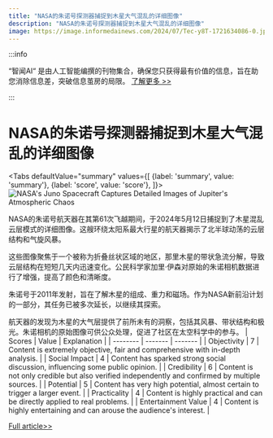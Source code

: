 ```yaml
---
title: "NASA的朱诺号探测器捕捉到木星大气混乱的详细图像"
description: "NASA的朱诺号探测器捕捉到木星大气混乱的详细图像"
image: https://image.informedainews.com/2024/07/Tec-y8T-1721634086-0.jpg
---
```



:::info

“智闻AI“ 是由人工智能编撰的刊物集合，确保您只获得最有价值的信息，旨在助您消除信息差，突破信息茧房的局限。  [了解更多 >>](/)

:::

# NASA的朱诺号探测器捕捉到木星大气混乱的详细图像


<Tabs
	defaultValue="summary"
	values={[
	{label: 'summary', value: 'summary'},
	{label: 'score', value: 'score'},
]}>
<TabItem value="summary">
<img
  src="https://image.informedainews.com/2024/07/Tec-y8T-1721634086-0.jpg"
  alt="NASA's Juno Spacecraft Captures Detailed Images of Jupiter's Atmospheric Chaos"
/>



NASA的朱诺号航天器在其第61次飞越期间，于2024年5月12日捕捉到了木星混乱云层模式的详细图像。这艘环绕太阳系最大行星的航天器揭示了北半球动荡的云层结构和气旋风暴。

这些图像聚焦于一个被称为折叠丝状区域的地区，那里木星的带状急流分解，导致云层结构在短短几天内迅速变化。公民科学家加里·伊森对原始的朱诺相机数据进行了增强，提高了颜色和清晰度。

朱诺号于2011年发射，旨在了解木星的组成、重力和磁场。作为NASA新前沿计划的一部分，其任务已被多次延长，以继续其探索。

航天器的发现为木星的大气层提供了前所未有的洞察，包括其风暴、带状结构和极光。朱诺相机的原始图像可供公众处理，促进了社区在太空科学中的参与。
</TabItem>
<TabItem value="score">
	| Scores     | Value   | Explanation |
	| -------- | ------- | ------- |
	| Objectivity  | 7    | Content is extremely objective, fair and comprehensive with in-depth analysis.    |
	| Social Impact | 4     | Content has sparked strong social discussion, influencing some public opinion.    |
	| Credibility    | 6    | Content is not only credible but also verified independently and confirmed by multiple sources.    |
	| Potential    | 5    | Content has very high potential, almost certain to trigger a larger event.    |
	| Practicality    | 4    | Content is highly practical and can be directly applied to real problems.    |
	| Entertainment Value    | 4    | Content is highly entertaining and can arouse the audience's interest.    |
</TabItem>
</Tabs>

[Full article>>](https://www.cnbeta.com.tw/articles/science/1439178.htm)
